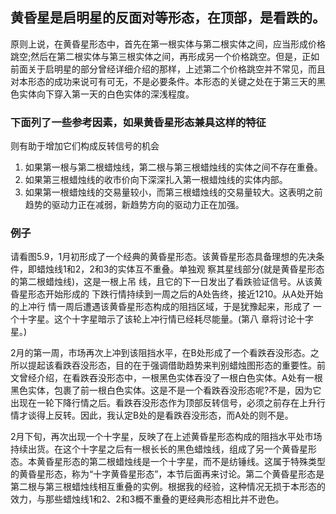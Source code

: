 
## 黄昏星是启明星的反面对等形态，在顶部，是看跌的。
原则上说，在黄昏星形态中，首先在第一根实体与第二根实体之间，应当形成价格跳空;然后在第二根实体与第三根实体之间，再形成另一个价格跳空。但是，正如前面关于启明星的部分曾经详细介绍的那样，上述第二个价格跳空并不常见，而且对本形态的成功来说可有可无，不是必要条件。本形态的关键之处在于第三天的黑色实体向下穿入第一天的白色实体的深浅程度。

<ImageRender alt='test1' width='auto' height='auto' path='/蜡烛图技术/11-黄昏星.png' />

### 下面列了一些参考因素，如果黄昏星形态兼具这样的特征
则有助于增加它们构成反转信号的机会
1. 如果第一根与第二根蜡烛线，第二根与第三根蜡烛线的实体之间不存在重叠。
2. 如果第三根蜡烛线的收市价向下深深扎入第一根蜡烛线的实体内部。
3. 如果第一根蜡烛线的交易量较小，而第三根蜡烛线的交易量较大。这表明之前趋势的驱动力正在减弱，新趋势方向的驱动力正在加强。

### 例子
请看图5.9，1月初形成了一个经典的黄昏星形态。该黄昏星形态具备理想的先决条件，即蜡烛线1和2，2和3的实体互不重叠。单独观 察其星线部分(就是黄昏星形态的第二根蜡烛线)，这是一根上吊 线，且它的下一日发出了看跌验证信号。从该黄昏星形态开始形成的 下跌行情持续到一周之后的A处告终，接近1210。从A处开始的上冲行 情一周后遭遇该黄昏星形态构成的阻挡区域，于是犹豫起来，形成了 一个十字星。这个十字星暗示了该轮上冲行情已经耗尽能量。(第八 章将讨论十字星。)
<ImageRender alt='test1' width='auto' height='auto' path='/蜡烛图技术/11-黄昏星2.png' />

2月的第一周，市场再次上冲到该阻挡水平，在B处形成了一个看跌吞没形态。之所以提起该看跌吞没形态，目的在于强调借助趋势来判别蜡烛图形态的重要性。前文曾经介绍，在看跌吞没形态中，一根黑色实体吞没了一根白色实体。A处有一根黑色实体，包裹了前一根白色实体。这是不是一个看跌吞没形态呢?不是，因为它出现在一轮下降行情之后。看跌吞没形态作为顶部反转信号，必须之前存在上升行 情才谈得上反转。因此，我认定B处的是看跌吞没形态，而A处的则不是。

2月下旬，再次出现一个十字星，反映了在上述黄昏星形态构成的阻挡水平处市场持续出货。在这个十字星之后有一根长长的黑色蜡烛线，组成了另一个黄昏星形态。本黄昏星形态的第二根蜡烛线是一个十字星，而不是纺锤线。这属于特殊类型的黄昏星形态，称为“十字黄昏星形态”，本节后面再来讨论。第二个黄昏星形态是第二根与第三根蜡烛线相互重叠的实例。根据我的经验，这种情况无损于本形态的效力，与那些蜡烛线1和2、2和3概不重叠的更经典形态相比并不逊色。